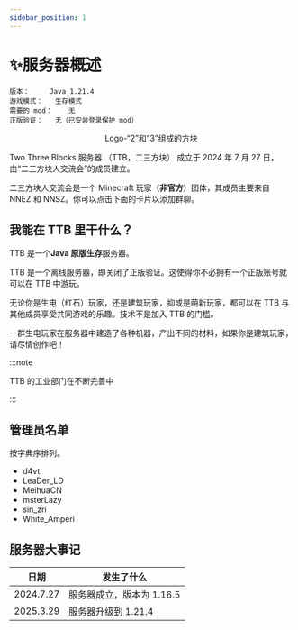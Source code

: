 ```yaml
---
sidebar_position: 1
---
```



# ✨服务器概述

```
版本：		Java 1.21.4
游戏模式：	生存模式
需要的 mod：	无
正版验证：	无（已安装登录保护 mod）
```

<center>
    <ThemedImage
        alt='TTB Logo'
        sources={{
            light: useBaseUrl('/img/logo-light.svg'),
            dark: useBaseUrl('/img/logo-dark.svg'),
        }}
        width='25%'
    />
    <p>Logo-“2”和“3”组成的方块</p>
</center>


Two Three Blocks 服务器 （TTB，二三方块） 成立于 2024 年 7 月 27 日，由“二三方块人交流会”的成员建立。

二三方块人交流会是一个 Minecraft 玩家（**非官方**）团体，其成员主要来自 NNEZ 和 NNSZ。你可以点击下面的卡片以添加群聊。

<QQGroupCard/>

## 我能在 TTB 里干什么？

TTB 是一个**Java 原版生存**服务器。

TTB 是一个离线服务器，即关闭了正版验证。这使得你不必拥有一个正版账号就可以在 TTB 中游玩。

无论你是生电（红石）玩家，还是建筑玩家，抑或是萌新玩家，都可以在 TTB 与其他成员享受共同游戏的乐趣。技术不是加入 TTB 的门槛。

一群生电玩家在服务器中建造了各种机器，产出不同的材料，如果你是建筑玩家，请尽情创作吧！

:::note

TTB 的工业部门在不断完善中

:::

## 管理员名单

按字典序排列。

- d4vt
- LeaDer_LD
- MeihuaCN
- msterLazy
- sin_zri
- White_Amperi

## 服务器大事记

| 日期      | 发生了什么                |
| --------- | ------------------------- |
| 2024.7.27 | 服务器成立，版本为 1.16.5 |
| 2025.3.29 | 服务器升级到 1.21.4       |
